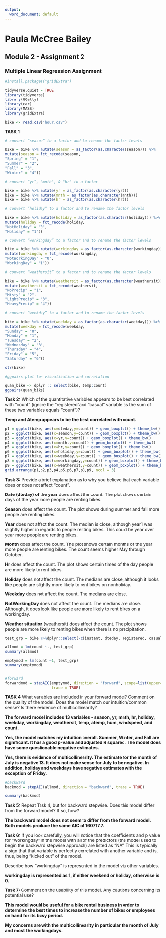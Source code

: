 ```yaml
---
output:
  word_document: default
---
```

# Paula McCree Bailey
## Module 2 - Assignment 2
### Multiple Linear Regression Assignment


```r

#install.packages("gridExtra")

tidyverse.quiet = TRUE
library(tidyverse)
library(GGally)
library(car)
library(MASS)
library(gridExtra)

bike <- read.csv("hour.csv")
```

**TASK 1**
```r
# convert “season” to a factor and to rename the factor levels

bike = bike %>% mutate(season = as_factor(as.character(season))) %>%
mutate(season = fct_recode(season,
"Spring" = "1",
"Summer" = "2",
"Fall" = "3",
"Winter" = "4"))

# convert “yr”, "mnth", & "hr" to a factor

bike = bike %>% mutate(yr = as_factor(as.character(yr)))
bike = bike %>% mutate(mnth = as_factor(as.character(mnth)))
bike = bike %>% mutate(hr = as_factor(as.character(hr)))

# convert “holiday” to a factor and to rename the factor levels

bike = bike %>% mutate(holiday = as_factor(as.character(holiday))) %>%
mutate(holiday = fct_recode(holiday,
"NotHoliday" = "0",
"Holiday" = "1"))

# convert “workingday” to a factor and to rename the factor levels

bike = bike %>% mutate(workingday = as_factor(as.character(workingday))) %>%
mutate(workingday = fct_recode(workingday,
"NotWorkingDay" = "0",
"WorkingDay" = "1"))

# convert “weathersit” to a factor and to rename the factor levels

bike = bike %>% mutate(weathersit = as_factor(as.character(weathersit))) %>%
mutate(weathersit = fct_recode(weathersit,
"NoPrecip" = "1",
"Misty" = "2",
"LightPrecip" = "3",
"HeavyPrecip" = "4"))

# convert “weekday” to a factor and to rename the factor levels

bike = bike %>% mutate(weekday = as_factor(as.character(weekday))) %>%
mutate(weekday = fct_recode(weekday,
"Sunday" = "0",                           
"Monday" = "1",
"Tuesday" = "2",
"Wednesday" = "3",
"Thursday" = "4",
"Friday" = "5",
"Saturday" = "6"))

str(bike)
```

```r
#ggpairs plot for visualization and correlation

quan_bike <- dplyr :: select(bike, temp:count)
ggpairs(quan_bike)
```


**Task 2:**  Which of the quantitative variables appears to be best correlated with “count” (ignore the “registered”and “casual” variable as the sum of these two variables equals “count”)?

**Temp and Atemp appears to be the best correlated with count.**

```r
p1 = ggplot(bike, aes(x=dteday,y=count)) + geom_boxplot() + theme_bw()
p2 = ggplot(bike, aes(x=season,y=count)) + geom_boxplot() + theme_bw()
p3 = ggplot(bike, aes(x=yr,y=count)) + geom_boxplot() + theme_bw()
p4 = ggplot(bike, aes(x=mnth,y=count)) + geom_boxplot() + theme_bw()
p5 = ggplot(bike, aes(x=hr,y=count)) + geom_boxplot() + theme_bw()
p6 = ggplot(bike, aes(x=holiday,y=count)) + geom_boxplot() + theme_bw()
p7 = ggplot(bike, aes(x=weekday,y=count)) + geom_boxplot() + theme_bw()
p8 = ggplot(bike, aes(x=workingday,y=count)) + geom_boxplot() + theme_bw()
p9 = ggplot(bike, aes(x=weathersit,y=count)) + geom_boxplot() + theme_bw()
grid.arrange(p1,p2,p3,p4,p5,p6,p7,p8,p9, ncol = 3)

```


**Task 3: ** Provide a brief explanation as to why you believe that each variable does or does not affect “count”.

**Date (dteday) of the year** does affect the count. The plot shows certain days of the year more people are renting bikes.

**Season** does affect the count. The plot shows during summer and fall more people are renting bikes.  

**Year** does not affect the count. The median is close, although year1 was slightly higher in regards to people renting bikes. This could be year over year more people are renting bikes.

**Month** does affect the count. The plot shows certain months of the year more people are renting bikes.  The count seems higher May through October.

**Hr** does affect the count. The plot shows certain times of the day people are more likely to rent bikes.  

**Holiday** does not affect the count. The medians are close, although it looks like people are slightly more likely to rent bikes on nonholiday.

**Weekday** does not affect the count. The medians are close.

**NotWorkingDay** does not affect the count. The medians are close. Although, it does look like people are more likely to rent bikes on a workingday.

**Weather situation ** (weathersit) does affect the count. The plot shows people are more likely to renting bikes when there is no precipitation.


```r

test_grp = bike %>%dplyr::select(-c(instant, dteday, registered, casual))

allmod = lm(count ~., test_grp) 
summary(allmod)

emptymod = lm(count ~1, test_grp) 
summary(emptymod)


#forward
forwardmod = stepAIC(emptymod, direction = "forward", scope=list(upper=allmod,lower=emptymod),
                     trace = TRUE)
```
**TASK 4** What variables are included in your forward model? Comment on the quality of the model. Does the model match our intuition/common sense? Is there evidence of multicollinearity?

**The forward model includes 13 variables - season, yr, mnth, hr, holiday,** **weekday, workingday, weathersit, temp, atemp, hum, windspeed, and count.**

**Yes, the model matches my intuition overall.   Summer, Winter, and Fall are** **significant. It has a good p-value and adjusted R squared. The model does**
**have some questionable negative estimates.**

**Yes, there is evidence of multicollinearity.  The estimate for the month of**
**July is negative 13. It does not make sense for July to be negative.  In**
**addition, holiday and weekdays have negative estimates with the exception**
**of Friday.**


```r
#backward
backmod = stepAIC(allmod, direction = "backward", trace = TRUE) 

summary(backmod)
```


**Task 5: **Repeat Task 4, but for backward stepwise. Does this model differ from the forward model? If so, how?

**The backward model does not seem to differ from the forward model.**
**Both models produce the same AIC of 160717.7.**



**Task 6: **If you look carefully, you will notice that the coefficients and p value for “workingday” in the model with all of the predictors (the model used to begin the backward stepwise approach) are listed as “NA”. This is typically a sign that that variable is perfectly correlated with another variable and is, thus, being “kicked out” of the model. 

Describe how “workingday” is represented in the model via other variables.

**workingday is represented as 1, if either weekend or holiday, otherwise**
**is 0.**



**Task 7: ** Comment on the usability of this model. Any cautions concerning its potential use?

**This model would be useful for a bike rental business in order to determine**
**the best times to increase the number of bikes or employees on hand for its**
**busy period.**

**My concerns are with the multicollinearity in particular the month of July and most** **the workingdays.**
